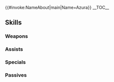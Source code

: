 {{#invoke:NameAbout|main|Name=Azura}}{{HeroPage Tabs}}
{{Hero Infobox
|Name=Azura
|Title=Vallite Songstress
|GrowthModifier=
|WeaponType=Blue Tome
|Origin=Fire Emblem Fates
|Gender=Female
|LegendaryEffect=Water
|BoostHP=3
|BoostRes=4
|MoveType=Flying
|actorJP=Lynn
|actorEN=Rena Strober
|artist=kaya8
|additionDate=December 28, 2018
|releaseDate=December 28, 2018
|TagID=伝承アクア
|InternalID=322
|Properties=legendary,refresher,hat,tiara
|cv1=11
|cv2=100300
|description=Daughter of Arete and the former king of Valla. Gripped by an unkind fate, she strives to lead both Hoshido and Nohr to the truth. Appears in Fire Emblem Fates.
}}
__TOC__
{{Stats Page|Hero=Azura: Vallite Songstress
|Lv1HP=14|Lv1ATK=6|Lv1SPD=7|Lv1DEF=4|Lv1RES=5
|GRHP=45|GRATK=55|GRSPD=65|GRDEF=30|GRRES=45
}}
==Skills==
===Weapons===
{{Weapons Table
|weapon1=Light
|weapon1Default=1
|weapon1Unlock=1
|weapon2=Ellight
|weapon2Default=3
|weapon2Unlock=2
|weapon3=Shine
|weapon3Default=4
|weapon3Unlock=3
|weapon4=Prayer Wheel
|weapon4Default=5
|weapon4Unlock=5
}}
===Assists===
{{Assists Table
|assist1=Sing
|assist1Default=4
|assist1Unlock=3
|assist2=Gray Waves
|assist2Default=
|assist2Unlock=5
|assist3=Gray Waves II
|assist3Default=
|assist3Unlock=5
}}
===Specials===
{{Specials Table}}
===Passives===
{{Passives Table
|passiveA1=B Duel Flying 1
|passiveA2=B Duel Flying 2
|passiveA3=B Duel Flying 3
|passiveA1Unlock=3
|passiveA2Unlock=4
|passiveA3Unlock=5
|passiveA4=Atk/Spd Push 1
|passiveA5=Atk/Spd Push 2
|passiveA6=Atk/Spd Push 3
|passiveA7=Atk/Spd Push 4
|passiveA4Unlock=2
|passiveA5Unlock=3
|passiveA6Unlock=4
|passiveA7Unlock=5
|passiveB1=Aerobatics 1
|passiveB2=Aerobatics 2
|passiveB3=Aerobatics 3
|passiveB1Unlock=3
|passiveB2Unlock=4
|passiveB3Unlock=5
|passiveC1=Atk Tactic 1
|passiveC2=Atk Tactic 2
|passiveC3=Atk Tactic 3
|passiveC1Unlock=1
|passiveC2Unlock=2
|passiveC3Unlock=4
}}
{{Heroes Navbox}}